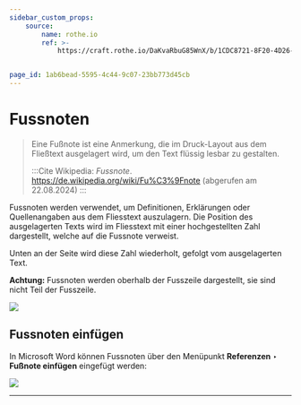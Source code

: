 ```yaml
---
sidebar_custom_props:
    source:
        name: rothe.io
        ref: >-
            https://craft.rothe.io/DaKvaRbuG85WnX/b/1CDC8721-8F20-4D26-8323-45FB6DE27A71/2.4-%E2%80%94-Fussnoten


page_id: 1ab6bead-5595-4c44-9c07-23bb773d45cb
---
```


# Fussnoten

> Eine Fußnote ist eine Anmerkung, die im Druck-Layout aus dem Fließtext ausgelagert wird, um den Text flüssig lesbar zu gestalten.
>
> :::Cite Wikipedia: _Fussnote_. https://de.wikipedia.org/wiki/Fu%C3%9Fnote (abgerufen am 22.08.2024) :::

Fussnoten werden verwendet, um Definitionen, Erklärungen oder Quellenangaben aus dem Fliesstext auszulagern. Die Position des ausgelagerten Texts wird im Fliesstext mit einer hochgestellten Zahl dargestellt, welche auf die Fussnote verweist.

Unten an der Seite wird diese Zahl wiederholt, gefolgt vom ausgelagerten Text.

**Achtung:** Fussnoten werden oberhalb der Fusszeile dargestellt, sie sind nicht Teil der Fusszeile.

![](img/Fussnoten.jpg)

## Fussnoten einfügen

In Microsoft Word können Fussnoten über den Menüpunkt **Referenzen** ‣ **Fußnote einfügen** eingefügt werden:

![](img/Fussnote_einfugen.jpg)

---
